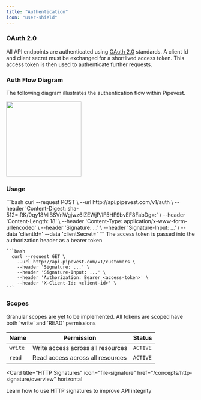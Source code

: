 ```yaml
---
title: "Authentication"
icon: "user-shield"
---
```


### OAuth 2.0

All API endpoints are authenticated using [OAuth 2.0](https://oauth.net/2/) standards. A client Id and client secret
must be exchanged for a shortlived access token. This access token is then used to authenticate further requests.

### Auth Flow Diagram

The following diagram illustrates the authentication flow within Pipevest.

<img height="200" src="/images/auth-flow.png" />

### Usage

<Steps>
  <Step title="Access Token Request">
    ```bash
      curl --request POST \
        --url http://api.pipevest.com/v1/auth \
        --header 'Content-Digest: sha-512=:RK/0qy18MlBSVnWgjwz6lZEWjP/lF5HF9bvEF8FabDg=:' \
        --header 'Content-Length: 18' \
        --header 'Content-Type: application/x-www-form-urlencoded' \
        --header 'Signature: ...' \
        --header 'Signature-Input: ...' \
        --data 'clientId=<client-id>'
        --data 'clientSecret=<client-secret>'
    ```
  </Step>
  <Step title="Authenticate Requests with Token">
    <Tip>The access token is passed into the authorization header as a bearer token</Tip>

    ```bash
      curl --request GET \
        --url http://api.pipevest.com/v1/customers \
        --header 'Signature: ...' \
        --header 'Signature-Input: ...' \
        --header 'Authorization: Bearer <access-token>' \
        --header 'X-Client-Id: <client-id>' \
    ```

  </Step>
</Steps>

### Scopes

<Note>
  Granular scopes are yet to be implemented. All tokens are scoped have both
  `write` and `READ` permissions
</Note>

| Name    | Permission                        | Status   |
| ------- | --------------------------------- | -------- |
| `write` | Write access across all resources | `ACTIVE` |
| `read`  | Read access across all resources  | `ACTIVE` |

<Card
  title="HTTP Signatures"
  icon="file-signature"
  href="/concepts/http-signature/overview"
  horizontal
>
  Learn how to use HTTP signatures to improve API integrity
</Card>
